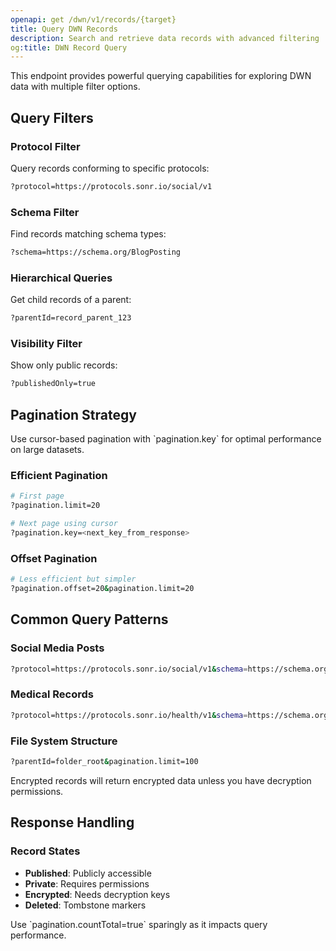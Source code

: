 ```yaml
---
openapi: get /dwn/v1/records/{target}
title: Query DWN Records
description: Search and retrieve data records with advanced filtering
og:title: DWN Record Query
---
```


<Info>
  This endpoint provides powerful querying capabilities for exploring DWN data with multiple filter options.
</Info>

## Query Filters

### Protocol Filter
Query records conforming to specific protocols:
```bash
?protocol=https://protocols.sonr.io/social/v1
```

### Schema Filter
Find records matching schema types:
```bash
?schema=https://schema.org/BlogPosting
```

### Hierarchical Queries
Get child records of a parent:
```bash
?parentId=record_parent_123
```

### Visibility Filter
Show only public records:
```bash
?publishedOnly=true
```

## Pagination Strategy

<Tip>
  Use cursor-based pagination with `pagination.key` for optimal performance on large datasets.
</Tip>

### Efficient Pagination
```bash
# First page
?pagination.limit=20

# Next page using cursor
?pagination.key=<next_key_from_response>
```

### Offset Pagination
```bash
# Less efficient but simpler
?pagination.offset=20&pagination.limit=20
```

## Common Query Patterns

### Social Media Posts
```bash
?protocol=https://protocols.sonr.io/social/v1&schema=https://schema.org/SocialMediaPosting&publishedOnly=true
```

### Medical Records
```bash
?protocol=https://protocols.sonr.io/health/v1&schema=https://schema.org/MedicalRecord
```

### File System Structure
```bash
?parentId=folder_root&pagination.limit=100
```

<Warning>
  Encrypted records will return encrypted data unless you have decryption permissions.
</Warning>

## Response Handling

### Record States
- **Published**: Publicly accessible
- **Private**: Requires permissions
- **Encrypted**: Needs decryption keys
- **Deleted**: Tombstone markers

<Note>
  Use `pagination.countTotal=true` sparingly as it impacts query performance.
</Note>
